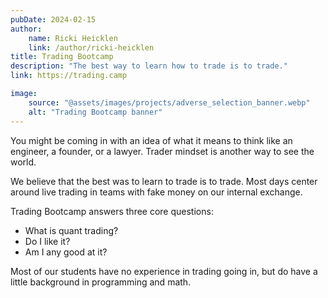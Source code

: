 ```yaml
---
pubDate: 2024-02-15
author:
    name: Ricki Heicklen
    link: /author/ricki-heicklen
title: Trading Bootcamp
description: "The best way to learn how to trade is to trade."
link: https://trading.camp

image:
    source: "@assets/images/projects/adverse_selection_banner.webp"
    alt: "Trading Bootcamp banner"
---
```


You might be coming in with an idea of what it means to think like an engineer, a founder, or a lawyer. Trader mindset is another way to see the world.

We believe that the best was to learn to trade is to trade. Most days center around live trading in teams with fake money on our internal exchange.

Trading Bootcamp answers three core questions:
- What is quant trading?
- Do I like it?
- Am I any good at it?

Most of our students have no experience in trading going in, but do have a little background in programming and math.